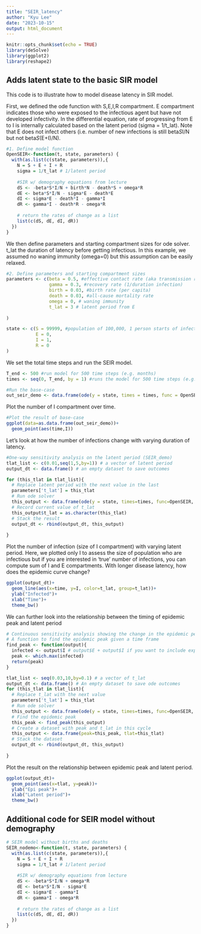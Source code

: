 ```yaml
---
title: "SEIR_latency"
author: "Kyu Lee"
date: "2023-10-15"
output: html_document
---
```


```r
knitr::opts_chunk$set(echo = TRUE)
library(deSolve)
library(ggplot2)
library(reshape2)
```

## Adds latent state to the basic SIR model
This code is to illustrate how to model disease latency in SIR model.

First, we defined the ode function with S,E,I,R compartment. E compartment indicates those who were exposed to the infectious agent but have not developed infectivity. In the differential equation, rate of progressing from E to I is internally calculated based on the latent period (sigma = 1/t_lat). Note that E does not infect others (i.e. number of new infections is still beta*S*I/N but not beta*S*(E+I)/N).

```r
#1. Define model function
OpenSEIR<-function(t, state, parameters) {
  with(as.list(c(state, parameters)),{
    N = S + E + I + R
    sigma = 1/t_lat # 1/latent period
    
    #SIR w/ demography equations from lecture
    dS <- -beta*S*I/N + birth*N - death*S + omega*R
    dE <- beta*S*I/N - sigma*E - death*E
    dI <- sigma*E - death*I - gamma*I
    dR <- gamma*I - death*R - omega*R
    
    # return the rates of change as a list
    list(c(dS, dE, dI, dR))
  })
}
```

We then define parameters and starting compartment sizes for ode solver. t_lat the duration of latency before getting infectious. In this example, we assumed no waning immunity (omega=0) but this assumption can be easily relaxed. 
```r
#2. Define parameters and starting compartment sizes
parameters <- c(beta = 0.5, #effective contact rate (aka transmission rate)
                gamma = 0.3, #recovery rate (1/duration infection)
                birth = 0.03, #birth rate (per capita)
                death = 0.03, #all-cause mortality rate
                omega = 0, # waning immunity
                t_lat = 3 # latent period from E
                
)

state <- c(S = 99999, #population of 100,000, 1 person starts of infected
           E = 0, 
           I = 1, 
           R = 0
)
```

We set the total time steps and run the SEIR model. 
```r
T_end <- 500 #run model for 500 time steps (e.g. months)
times <- seq(0, T_end, by = 1) #runs the model for 500 time steps (e.g. months), and computes output at each time step 

#Run the base-case
out_seir_demo <- data.frame(ode(y = state, times = times, func = OpenSEIR, parms = parameters))
```

Plot the number of I compartment over time.
```r
#Plot the result of base-case
ggplot(data=as.data.frame(out_seir_demo))+
  geom_point(aes(time,I))
```

Let's look at how the number of infections change with varying duration of latency.
```r
#One-way sensitivity analysis on the latent period (SEIR_demo)
tlat_list <- c(0.01,seq(1,5,by=1)) # a vector of latent period
output_dt <- data.frame() # an empty dataset to save outcomes

for (this_tlat in tlat_list){
  # Replace latent period with the next value in the last
  parameters['t_lat'] = this_tlat 
  # Run ode solver
  this_output <- data.frame(ode(y = state, times=times, func=OpenSEIR, parms = parameters))
  # Record current value of t_lat
  this_output$t_lat = as.character(this_tlat)
  # Stack the result 
  output_dt <- rbind(output_dt, this_output)
  
}
```

Plot the number of infection (size of I compartment) with varying latent period. Here, we plotted only I to assess the size of population who are infectious but if you are interested in 'true' number of infections, you can compute sum of I and E compartments. With longer disease latency, how does the epidemic curve change?

```r
ggplot(output_dt)+
  geom_line(aes(x=time, y=I, color=t_lat, group=t_lat))+
  ylab("Infected")+
  xlab("Time")+
  theme_bw()
```
We can further look into the relationship between the timing of epidemic peak and latent period
```r
# Continuous sensitivity analysis showing the change in the epidemic peak
# A function to find the epidemic peak given a time frame
find_peak <- function(output){
  infected <- output$I # output$E + output$I if you want to include exposed compartment
  peak <- which.max(infected)
  return(peak)
}

tlat_list <- seq(0.03,10,by=0.1) # a vector of t_lat
output_dt <- data.frame() # An empty dataset to save ode outcomes
for (this_tlat in tlat_list){
  # Replace t_lat with the next value
  parameters['t_lat'] = this_tlat 
  # Run ode solver
  this_output <- data.frame(ode(y = state, times=times, func=OpenSEIR, parms = parameters))
  # Find the epidemic peak
  this_peak <- find_peak(this_output)
  # Create a dataset with peak and t_lat in this cycle
  this_output <- data.frame(peak=this_peak, tlat=this_tlat)
  # Stack the dataset 
  output_dt <- rbind(output_dt, this_output)
  
}
```

Plot the result on the relationship between epidemic peak and latent period. 
```r
ggplot(output_dt)+
  geom_point(aes(x=tlat, y=peak))+
  ylab("Epi peak")+
  xlab("Latent period")+
  theme_bw()
```

## Additional code for SEIR model without demography
```r
# SEIR model without births and deaths
SEIR_nodemo<-function(t, state, parameters) {
  with(as.list(c(state, parameters)),{
    N = S + E + I + R
    sigma = 1/t_lat # 1/latent period
    
    #SIR w/ demography equations from lecture
    dS <- -beta*S*I/N + omega*R
    dE <- beta*S*I/N - sigma*E
    dI <- sigma*E - gamma*I
    dR <- gamma*I - omega*R
    
    # return the rates of change as a list
    list(c(dS, dE, dI, dR))
  })
}
```

